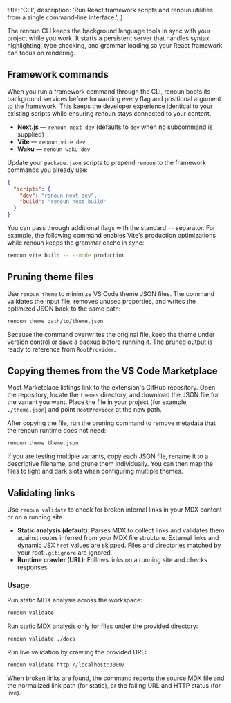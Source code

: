   title: 'CLI',
  description:
    'Run React framework scripts and renoun utilities from a single command-line interface.',
}

The renoun CLI keeps the background language tools in sync with your project while you work.
It starts a persistent server that handles syntax highlighting, type checking, and grammar
loading so your React framework can focus on rendering.

## Framework commands

When you run a framework command through the CLI, renoun boots its background services before
forwarding every flag and positional argument to the framework. This keeps the developer
experience identical to your existing scripts while ensuring renoun stays connected to your
content.

- **Next.js** — `renoun next dev` (defaults to `dev` when no subcommand is supplied)
- **Vite** — `renoun vite dev`
- **Waku** — `renoun waku dev`

Update your `package.json` scripts to prepend `renoun` to the framework commands you already use:

```json
{
  "scripts": {
    "dev": "renoun next dev",
    "build": "renoun next build"
  }
}
```

You can pass through additional flags with the standard `--` separator. For example, the
following command enables Vite's production optimizations while renoun keeps the grammar cache in
sync:

```bash
renoun vite build -- --mode production
```

## Pruning theme files

Use `renoun theme` to minimize VS Code theme JSON files. The command validates the input file,
removes unused properties, and writes the optimized JSON back to the same path:

```bash
renoun theme path/to/theme.json
```

Because the command overwrites the original file, keep the theme under version control or save a
backup before running it. The pruned output is ready to reference from `RootProvider`.

## Copying themes from the VS Code Marketplace

Most Marketplace listings link to the extension's GitHub repository. Open the repository, locate
the `themes` directory, and download the JSON file for the variant you want. Place the file in your
project (for example, `./theme.json`) and point `RootProvider` at the new path.

After copying the file, run the pruning command to remove metadata that the renoun runtime does not
need:

```bash
renoun theme theme.json
```

If you are testing multiple variants, copy each JSON file, rename it to a descriptive filename, and
prune them individually. You can then map the files to light and dark slots when configuring
multiple themes.

## Validating links

Use `renoun validate` to check for broken internal links in your MDX content or on a running site.

- **Static analysis (default)**: Parses MDX to collect links and validates them against routes inferred from your MDX file structure. External links and dynamic JSX `href` values are skipped. Files and directories matched by your root `.gitignore` are ignored.
- **Runtime crawler (URL)**: Follows links on a running site and checks responses.

### Usage

Run static MDX analysis across the workspace:

```bash
renoun validate
```

Run static MDX analysis only for files under the provided directory:

```bash
renoun validate ./docs
```

Run live validation by crawling the provided URL:

```bash
renoun validate http://localhost:3000/
```

When broken links are found, the command reports the source MDX file and the normalized link path (for static), or the failing URL and HTTP status (for live).

